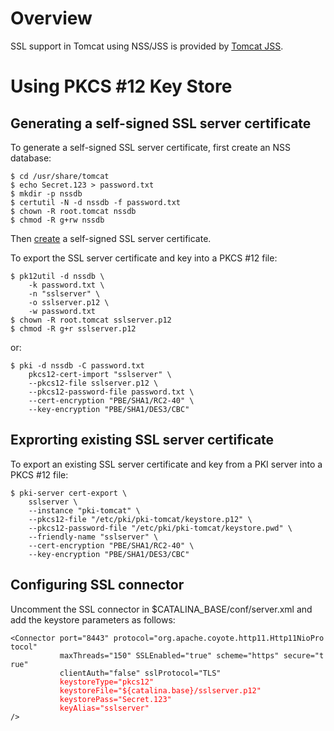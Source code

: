 = Overview =

SSL support in Tomcat using NSS/JSS is provided by [https://github.com/dogtagpki/tomcatjss Tomcat JSS].

= Using PKCS #12 Key Store =

== Generating a self-signed SSL server certificate ==

To generate a self-signed SSL server certificate, first create an NSS database:

 $ cd /usr/share/tomcat
 $ echo Secret.123 > password.txt
 $ mkdir -p nssdb
 $ certutil -N -d nssdb -f password.txt
 $ chown -R root.tomcat nssdb
 $ chmod -R g+rw nssdb

Then [https://github.com/dogtagpki/pki/wiki/Creating-Self-Signed-SSL-Server-Certificate-with-NSS create] a self-signed SSL server certificate.

To export the SSL server certificate and key into a PKCS #12 file:

 $ pk12util -d nssdb \
     -k password.txt \
     -n "sslserver" \
     -o sslserver.p12 \
     -w password.txt
 $ chown -R root.tomcat sslserver.p12
 $ chmod -R g+r sslserver.p12

or:

 $ pki -d nssdb -C password.txt
     pkcs12-cert-import "sslserver" \
     --pkcs12-file sslserver.p12 \
     --pkcs12-password-file password.txt \
     --cert-encryption "PBE/SHA1/RC2-40" \
     --key-encryption "PBE/SHA1/DES3/CBC"

== Exprorting existing SSL server certificate ==

To export an existing SSL server certificate and key from a PKI server into a PKCS #12 file:

 $ pki-server cert-export \
     sslserver \
     --instance "pki-tomcat" \
     --pkcs12-file "/etc/pki/pki-tomcat/keystore.p12" \
     --pkcs12-password-file "/etc/pki/pki-tomcat/keystore.pwd" \
     --friendly-name "sslserver" \
     --cert-encryption "PBE/SHA1/RC2-40" \
     --key-encryption "PBE/SHA1/DES3/CBC"

== Configuring SSL connector ==

Uncomment the SSL connector in $CATALINA_BASE/conf/server.xml and add the keystore parameters as follows:

 <Connector port="8443" protocol="org.apache.coyote.http11.Http11NioProtocol"
            maxThreads="150" SSLEnabled="true" scheme="https" secure="true"
            clientAuth="false" sslProtocol="TLS"
            <font color="red">keystoreType="pkcs12"
            keystoreFile="${catalina.base}/sslserver.p12"
            keystorePass="Secret.123"
            keyAlias="sslserver"</font>
 />